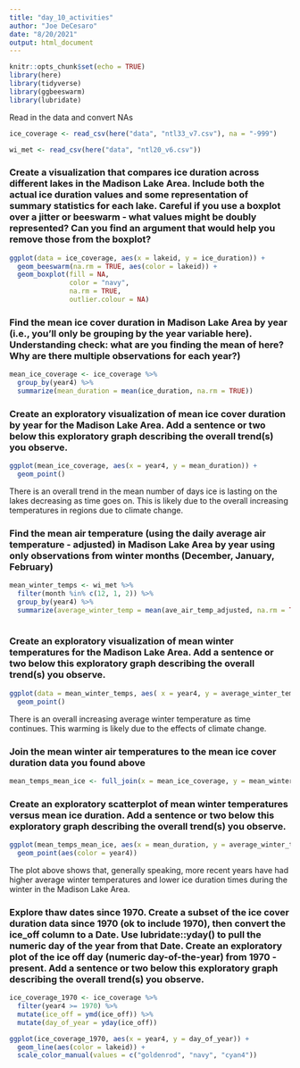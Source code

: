 ```yaml
---
title: "day_10_activities"
author: "Joe DeCesaro"
date: "8/20/2021"
output: html_document
---
```


```r
knitr::opts_chunk$set(echo = TRUE)
library(here)
library(tidyverse)
library(ggbeeswarm)
library(lubridate)
```

Read in the data and convert NAs
```r
ice_coverage <- read_csv(here("data", "ntl33_v7.csv"), na = "-999")

wi_met <- read_csv(here("data", "ntl20_v6.csv"))
```

### Create a visualization that compares ice duration across different lakes in the Madison Lake Area. Include both the actual ice duration values and some representation of summary statistics for each lake. Careful if you use a boxplot over a jitter or beeswarm - what values might be doubly represented? Can you find an argument that would help you remove those from the boxplot?

```r
ggplot(data = ice_coverage, aes(x = lakeid, y = ice_duration)) +
  geom_beeswarm(na.rm = TRUE, aes(color = lakeid)) +
  geom_boxplot(fill = NA,
               color = "navy",
               na.rm = TRUE,
               outlier.colour = NA)
```

### Find the mean ice cover duration in Madison Lake Area by year (i.e., you’ll only be grouping by the year variable here). Understanding check: what are you finding the mean of here? Why are there multiple observations for each year?)

```r
mean_ice_coverage <- ice_coverage %>% 
  group_by(year4) %>% 
  summarize(mean_duration = mean(ice_duration, na.rm = TRUE))
```

### Create an exploratory visualization of mean ice cover duration by year for the Madison Lake Area. Add a sentence or two below this exploratory graph describing the overall trend(s) you observe.
```r
ggplot(mean_ice_coverage, aes(x = year4, y = mean_duration)) + 
  geom_point() 
```
There is an overall trend in the mean number of days ice is lasting on the lakes decreasing as time goes on. This is likely due to the overall increasing temperatures in regions due to climate change.


### Find the mean air temperature (using the daily average air temperature - adjusted) in Madison Lake Area by year using only observations from winter months (December, January, February)
```r
mean_winter_temps <- wi_met %>% 
  filter(month %in% c(12, 1, 2)) %>% 
  group_by(year4) %>% 
  summarize(average_winter_temp = mean(ave_air_temp_adjusted, na.rm = TRUE))
  
```


### Create an exploratory visualization of mean winter temperatures for the Madison Lake Area. Add a sentence or two below this exploratory graph describing the overall trend(s) you observe.
```r
ggplot(data = mean_winter_temps, aes( x = year4, y = average_winter_temp)) +
  geom_point()
```
There is an overall increasing average winter temperature as time continues. This warming is likely due to the effects of climate change.


### Join the mean winter air temperatures to the mean ice cover duration data you found above
```r
mean_temps_mean_ice <- full_join(x = mean_ice_coverage, y = mean_winter_temps, by = "year4")
```

### Create an exploratory scatterplot of mean winter temperatures versus mean ice duration. Add a sentence or two below this exploratory graph describing the overall trend(s) you observe.
```r
ggplot(mean_temps_mean_ice, aes(x = mean_duration, y = average_winter_temp)) + 
  geom_point(aes(color = year4))
```
The plot above shows that, generally speaking, more recent years have had higher average winter temperatures and lower ice duration times during the winter in the Madison Lake Area.

### Explore thaw dates since 1970. Create a subset of the ice cover duration data since 1970 (ok to include 1970), then convert the ice_off column to a Date. Use lubridate::yday() to pull the numeric day of the year from that Date. Create an exploratory plot of the ice off day (numeric day-of-the-year) from 1970 - present. Add a sentence or two below this exploratory graph describing the overall trend(s) you observe.
```r
ice_coverage_1970 <- ice_coverage %>% 
  filter(year4 >= 1970) %>% 
  mutate(ice_off = ymd(ice_off)) %>% 
  mutate(day_of_year = yday(ice_off))

ggplot(ice_coverage_1970, aes(x = year4, y = day_of_year)) +
  geom_line(aes(color = lakeid)) +
  scale_color_manual(values = c("goldenrod", "navy", "cyan4"))

```


